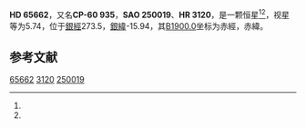 {{Starbox begin
| name = HD 65662
}}
{{Starbox observe
| epoch = [[J2000.0|J2000.0]]
| constell = {{星座名待查}}<ref name=SIMBAD>{{cite web
 | url=http://simbad.u-strasbg.fr/simbad/sim-id?Ident=HR+3120
 | title=Pulsating variable Star
 | publisher=Centre de Données astronomiques de Strasbourg
 | work=SIMBAD
 | accessdate=2012-07-13
 | archive-date=2016-03-18
 | archive-url=https://web.archive.org/web/20160318230558/http://simbad.u-strasbg.fr/simbad/sim-id?Ident=HR+3120
 | dead-url=no
 }}</ref><ref name=DATA>{{cite web
 | url=http://vizier.u-strasbg.fr/viz-bin/VizieR-5?-out.add=.&-source=5050&-corr=PK=HR&-out.max=9999&HR=3120
 | title=VizieR Detailed Page
 | accessdate=2012-07-13
 | archive-date=2016-03-04
 | archive-url=https://web.archive.org/web/20160304200737/http://vizier.u-strasbg.fr/viz-bin/VizieR-5?-out.add=.&-source=5050&-corr=PK=HR&-out.max=9999&HR=3120
 | dead-url=no
 }}</ref>
| 星官 = 
| ra = {{RA|7|56|18.6}}<ref name=SIMBAD /><ref name=DATA />
| dec = {{DEC|-60|31|35}}<ref name=SIMBAD /><ref name=DATA />
| appmag_v = 5.74<ref name=SIMBAD /><ref name=DATA />
}}
{{Starbox character
| class = K3III<ref name=SIMBAD /><ref name=DATA />
| b-v = 1.55<ref name=SIMBAD /><ref name=DATA />
| u-b = 1.8<ref name=SIMBAD /><ref name=DATA />
| r-i = 0.82<ref name=SIMBAD /><ref name=DATA />
| variable = 
}}
{{Starbox astrometry
| radial_v = 1.8
| prop_mo_ra = 23
| parallax = 
| p_error = 
}}
{{Starbox catalog
| names =CP-60 935，[[SAO星表|SAO]] 250019，[[HD星表|HD]] 65662，[[HR星表|HR]] 3120}}
{{Starbox reference |Simbad=HR+3120}}
{{Starbox end}}

'''HD 65662'''，又名'''CP-60 935'''，'''SAO 250019'''、'''HR 3120'''，是一颗恒星<ref name=SIMBAD /><ref name=DATA />，视星等为5.74，位于[[銀道座標系|銀經]]273.5，[[銀道座標系|銀緯]]-15.94，其[[B1900.0|B1900.0]]坐标为赤經{{RA|7|54|37.3}}，赤緯{{DEC|-60|-15.94|28}}。

== 参考文献 ==
{{reflist}}

{{star-stub}}

[[Category:HD和HDE天體|65662]]
[[Category:HR天體|3120]]
[[Category:SAO天體|250019]]
